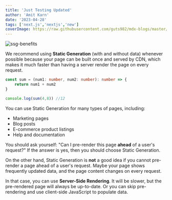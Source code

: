 ```yaml
---
title: 'Just Testing Updated'
author: 'Amit Karn'
date: '2023-04-28'
tags: ['next.js','nextjs','new']
coverImage: https://raw.githubusercontent.com/guts982/mdx-blogs/master/images/blog-cover-placeholder.jpg
---
```


![ssg-benefits](https://raw.githubusercontent.com/guts982/mdx-blogs/master/images/ssg-benefits.PNG)

We recommend using **Static Generation** (with and without data) whenever possible because your page can be built once and served by CDN, which makes it much faster than having a server render the page on every request.

```ts
const sum = (num1: number, num2: number): number => {
    return num1 + num2
}

console.log(sum(4,8)) //12
```

You can use Static Generation for many types of pages, including:

- Marketing pages
- Blog posts
- E-commerce product listings
- Help and documentation

You should ask yourself: "Can I pre-render this page **ahead** of a user's request?" If the answer is yes, then you should choose Static Generation.

On the other hand, Static Generation is **not** a good idea if you cannot pre-render a page ahead of a user's request. Maybe your page shows frequently updated data, and the page content changes on every request.

In that case, you can use **Server-Side Rendering**. It will be slower, but the pre-rendered page will always be up-to-date. Or you can skip pre-rendering and use client-side JavaScript to populate data.